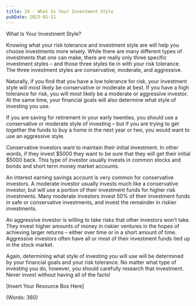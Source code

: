 ```yaml
---
title: 24 - What Is Your Investment Style
pubDate: 2023-01-11
---
```


What Is Your Investment Style?


Knowing what your risk tolerance and investment style are will help you choose investments more wisely. While there are many different types of investments that one can make, there are really only three specific investment styles – and those three styles tie in with your risk tolerance. The three investment styles are conservative, moderate, and aggressive.

Naturally, if you find that you have a low tolerance for risk, your investment style will most likely be conservative or moderate at best. If you have a high tolerance for risk, you will most likely be a moderate or aggressive investor. At the same time, your financial goals will also determine what style of investing you use.

If you are saving for retirement in your early twenties, you should use a conservative or moderate style of investing – but if you are trying to get together the funds to buy a home in the next year or two, you would want to use an aggressive style.

Conservative investors want to maintain their initial investment. In other words, if they invest $5000 they want to be sure that they will get their initial $5000 back. This type of investor usually invests in common stocks and bonds and short term money market accounts.

An interest earning savings account is very common for conservative investors. 
A moderate investor usually invests much like a conservative investor, but will use a portion of their investment funds for higher risk investments. Many moderate investors invest 50% of their investment funds in safe or conservative investments, and invest the remainder in riskier investments.

An aggressive investor is willing to take risks that other investors won’t take. They invest higher amounts of money in riskier ventures in the hopes of achieving larger returns – either over time or in a short amount of time. Aggressive investors often have all or most of their investment funds tied up in the stock market.

Again, determining what style of investing you will use will be determined by your financial goals and your risk tolerance. No matter what type of investing you do, however, you should carefully research that investment. Never invest without having all of the facts!


[Insert Your Resource Box Here]

(Words: 360)